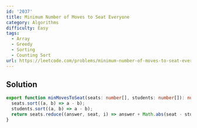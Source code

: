 ```yaml
---
id: '2037'
title: Minimum Number of Moves to Seat Everyone
category: Algorithms
difficulty: Easy
tags:
  - Array
  - Greedy
  - Sorting
  - Counting Sort
url: https://leetcode.com/problems/minimum-number-of-moves-to-seat-everyone
---
```


## Solution

```typescript filename="solution.ts" copy
export function minMovesToSeat(seats: number[], students: number[]): number {
  seats.sort((a, b) => a - b);
  students.sort((a, b) => a - b);
  return seats.reduce((answer, seat, i) => answer + Math.abs(seat - students[i]), 0);
}
```
